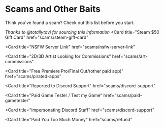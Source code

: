 # Scams and Other Baits


Think you've found a scam? Check out this list before you start.

*Thanks to @totallytavi for sourcing this information*
<Cards>
  <Card
    title="Steam $50 Gift Card"
    href="scams/steam-gift-card"
  ></Card>
  <Card
    title="NSFW Server Link"
    href="scams/nsfw-server-link"
  ></Card>
  <Card
    title="2D/3D Artist Looking for Commissions"
    href="scams/art-commissions"
  ></Card>
  <Card
    title="Free Premiere Pro/Final Cut/(other paid app)"
    href="scams/pirated-apps"
  ></Card>
  <Card
    title="Reported to Discord Support"
    href="scams/discord-support"
  ></Card>
  <Card
    title="Paid Game Tester / Test my Game"
    href="scams/paid-gametester"
  ></Card>
  <Card
    title="Impersonating Discord Staff"
    href="scams/discord-support"
  ></Card>
  <Card
    title="Paid You Too Much Money"
    href="scams/refund"
  ></Card>
</Cards>
